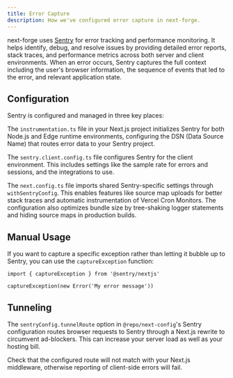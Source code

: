 ```yaml
---
title: Error Capture
description: How we've configured error capture in next-forge.
---
```


next-forge uses [Sentry](https://sentry.io/) for error tracking and performance monitoring. It helps identify, debug, and resolve issues by providing detailed error reports, stack traces, and performance metrics across both server and client environments. When an error occurs, Sentry captures the full context including the user's browser information, the sequence of events that led to the error, and relevant application state.

## Configuration

Sentry is configured and managed in three key places:

The `instrumentation.ts` file in your Next.js project initializes Sentry for both Node.js and Edge runtime environments, configuring the DSN (Data Source Name) that routes error data to your Sentry project.

The `sentry.client.config.ts` file configures Sentry for the client environment. This includes settings like the sample rate for errors and sessions, and the integrations to use.

The `next.config.ts` file imports shared Sentry-specific settings through `withSentryConfig`. This enables features like source map uploads for better stack traces and automatic instrumentation of Vercel Cron Monitors. The configuration also optimizes bundle size by tree-shaking logger statements and hiding source maps in production builds.

## Manual Usage

If you want to capture a specific exception rather than letting it bubble up to Sentry, you can use the `captureException` function:

```tsx title="page.tsx"
import { captureException } from '@sentry/nextjs'

captureException(new Error('My error message'))
```

## Tunneling

The `sentryConfig.tunnelRoute` option in `@repo/next-config`'s Sentry configuration routes browser requests to Sentry through a Next.js rewrite to circumvent ad-blockers. This can increase your server load as well as your hosting bill.

<Warning>
  Check that the configured route will not match with your Next.js middleware,
  otherwise reporting of client-side errors will fail.
</Warning>
